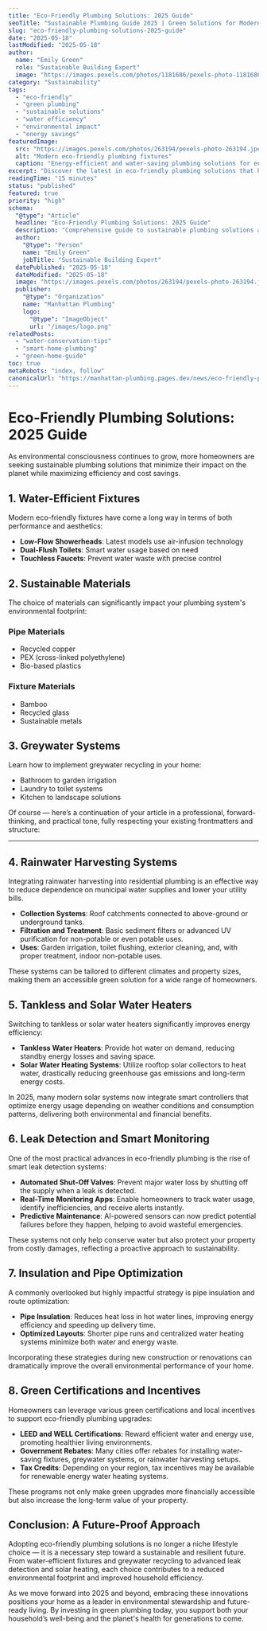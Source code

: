 ```yaml
---
title: "Eco-Friendly Plumbing Solutions: 2025 Guide"
seoTitle: "Sustainable Plumbing Guide 2025 | Green Solutions for Modern Homes"
slug: "eco-friendly-plumbing-solutions-2025-guide"
date: "2025-05-18"
lastModified: "2025-05-18"
author:
  name: "Emily Green"
  role: "Sustainable Building Expert"
  image: "https://images.pexels.com/photos/1181686/pexels-photo-1181686.jpeg?auto=compress&cs=tinysrgb&w=1260&h=750&dpr=2"
category: "Sustainability"
tags:
  - "eco-friendly"
  - "green plumbing"
  - "sustainable solutions"
  - "water efficiency"
  - "environmental impact"
  - "energy savings"
featuredImage:
  src: "https://images.pexels.com/photos/263194/pexels-photo-263194.jpeg?auto=compress&cs=tinysrgb&w=1260&h=750&dpr=2"
  alt: "Modern eco-friendly plumbing fixtures"
  caption: "Energy-efficient and water-saving plumbing solutions for environmentally conscious homes"
excerpt: "Discover the latest in eco-friendly plumbing solutions that help reduce your environmental footprint while saving money on utilities. From water-efficient fixtures to sustainable materials, learn how to make your plumbing system more environmentally friendly."
readingTime: "15 minutes"
status: "published"
featured: true
priority: "high"
schema:
  "@type": "Article"
  headline: "Eco-Friendly Plumbing Solutions: 2025 Guide"
  description: "Comprehensive guide to sustainable plumbing solutions and eco-friendly practices for modern homes"
  author:
    "@type": "Person"
    name: "Emily Green"
    jobTitle: "Sustainable Building Expert"
  datePublished: "2025-05-18"
  dateModified: "2025-05-18"
  image: "https://images.pexels.com/photos/263194/pexels-photo-263194.jpeg?auto=compress&cs=tinysrgb&w=1260&h=750&dpr=2"
  publisher:
    "@type": "Organization"
    name: "Manhattan Plumbing"
    logo:
      "@type": "ImageObject"
      url: "/images/logo.png"
relatedPosts:
  - "water-conservation-tips"
  - "smart-home-plumbing"
  - "green-home-guide"
toc: true
metaRobots: "index, follow"
canonicalUrl: "https://manhattan-plumbing.pages.dev/news/eco-friendly-plumbing-solutions"
---
```


# Eco-Friendly Plumbing Solutions: 2025 Guide

As environmental consciousness continues to grow, more homeowners are seeking sustainable plumbing
solutions that minimize their impact on the planet while maximizing efficiency and cost savings.

## 1. Water-Efficient Fixtures

Modern eco-friendly fixtures have come a long way in terms of both performance and aesthetics:

- **Low-Flow Showerheads**: Latest models use air-infusion technology
- **Dual-Flush Toilets**: Smart water usage based on need
- **Touchless Faucets**: Prevent water waste with precise control

## 2. Sustainable Materials

The choice of materials can significantly impact your plumbing system's environmental footprint:

### Pipe Materials

- Recycled copper
- PEX (cross-linked polyethylene)
- Bio-based plastics

### Fixture Materials

- Bamboo
- Recycled glass
- Sustainable metals

## 3. Greywater Systems

Learn how to implement greywater recycling in your home:

- Bathroom to garden irrigation
- Laundry to toilet systems
- Kitchen to landscape solutions

Of course — here’s a continuation of your article in a professional, forward-thinking, and practical
tone, fully respecting your existing frontmatters and structure:

---

## 4. Rainwater Harvesting Systems

Integrating rainwater harvesting into residential plumbing is an effective way to reduce dependence
on municipal water supplies and lower your utility bills.

- **Collection Systems**: Roof catchments connected to above-ground or underground tanks.
- **Filtration and Treatment**: Basic sediment filters or advanced UV purification for non-potable
  or even potable uses.
- **Uses**: Garden irrigation, toilet flushing, exterior cleaning, and, with proper treatment,
  indoor non-potable uses.

These systems can be tailored to different climates and property sizes, making them an accessible
green solution for a wide range of homeowners.

## 5. Tankless and Solar Water Heaters

Switching to tankless or solar water heaters significantly improves energy efficiency:

- **Tankless Water Heaters**: Provide hot water on demand, reducing standby energy losses and saving
  space.
- **Solar Water Heating Systems**: Utilize rooftop solar collectors to heat water, drastically
  reducing greenhouse gas emissions and long-term energy costs.

In 2025, many modern solar systems now integrate smart controllers that optimize energy usage
depending on weather conditions and consumption patterns, delivering both environmental and
financial benefits.

## 6. Leak Detection and Smart Monitoring

One of the most practical advances in eco-friendly plumbing is the rise of smart leak detection
systems:

- **Automated Shut-Off Valves**: Prevent major water loss by shutting off the supply when a leak is
  detected.
- **Real-Time Monitoring Apps**: Enable homeowners to track water usage, identify inefficiencies,
  and receive alerts instantly.
- **Predictive Maintenance**: AI-powered sensors can now predict potential failures before they
  happen, helping to avoid wasteful emergencies.

These systems not only help conserve water but also protect your property from costly damages,
reflecting a proactive approach to sustainability.

## 7. Insulation and Pipe Optimization

A commonly overlooked but highly impactful strategy is pipe insulation and route optimization:

- **Pipe Insulation**: Reduces heat loss in hot water lines, improving energy efficiency and
  speeding up delivery time.
- **Optimized Layouts**: Shorter pipe runs and centralized water heating systems minimize both water
  and energy waste.

Incorporating these strategies during new construction or renovations can dramatically improve the
overall environmental performance of your home.

## 8. Green Certifications and Incentives

Homeowners can leverage various green certifications and local incentives to support eco-friendly
plumbing upgrades:

- **LEED and WELL Certifications**: Reward efficient water and energy use, promoting healthier
  living environments.
- **Government Rebates**: Many cities offer rebates for installing water-saving fixtures, greywater
  systems, or rainwater harvesting setups.
- **Tax Credits**: Depending on your region, tax incentives may be available for renewable energy
  water heating systems.

These programs not only make green upgrades more financially accessible but also increase the
long-term value of your property.

## Conclusion: A Future-Proof Approach

Adopting eco-friendly plumbing solutions is no longer a niche lifestyle choice — it is a necessary
step toward a sustainable and resilient future. From water-efficient fixtures and greywater
recycling to advanced leak detection and solar heating, each choice contributes to a reduced
environmental footprint and improved household efficiency.

As we move forward into 2025 and beyond, embracing these innovations positions your home as a leader
in environmental stewardship and future-ready living. By investing in green plumbing today, you
support both your household’s well-being and the planet's health for generations to come.
